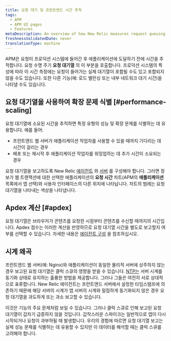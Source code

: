 ```yaml
---
title: 요청 대기 및 프런트엔드 시간 추적
tags:
  - APM
  - APM UI pages
  - Features
metaDescription: An overview of how New Relic measures request queuing and time spent in frontend web servers and load balancers.
freshnessValidatedDate: never
translationType: machine
---
```


APM은 요청이 프로덕션 시스템에 들어간 후 애플리케이션에 도달하기 전에 시간을 추적합니다. 요청 수명 주기 **요청 대기열** 의 이 부분을 호출합니다. 프로덕션 시스템의 특성에 따라 이 시간 측정에는 요청이 들어가는 실제 대기열이 포함될 수도 있고 포함되지 않을 수도 있습니다. 또한 다른 기능(예: 로드 밸런싱 또는 내부 네트워크 대기 시간)을 나타낼 수도 있습니다.

## 요청 대기열을 사용하여 확장 문제 식별 [#performance-scaling]

요청 대기열에 소요된 시간을 추적하면 특정 유형의 성능 및 확장 문제를 식별하는 데 유용합니다. 예를 들어:

* 프런트엔드 웹 서버가 애플리케이션 작업자를 사용할 수 있을 때까지 기다리는 데 시간이 걸리는 경우
* 배포 또는 재시작 후 애플리케이션 작업자를 워밍업하는 데 추가 시간이 소요되는 경우

요청 대기열을 보고하도록 New Relic [에이전트](/docs/features/configuring-request-queue-reporting) 와 [서버](/docs/features/request-queue-server-configuration-examples) 를 구성해야 합니다. 그러면 정보가 웹 트랜잭션에 대한 선택한 애플리케이션의 **요청 시간** 차트(APM의 **애플리케이션** 목록에서 앱 선택)와 사용자 인터페이스의 다른 위치에 나타납니다. 차트의 범례는 요청 대기열을 나타내는 색상을 나타냅니다.

## Apdex 계산 [#apdex]

요청 대기열은 브라우저가 콘텐츠를 요청한 시점부터 콘텐츠를 수신할 때까지의 시간입니다. Apdex 점수는 이러한 계산을 반영하므로 요청 대기열 시간을 별도로 보고할지 여부를 선택할 수 있습니다. 자세한 내용은 [에이전트 구성](/docs/features/configuring-request-queue-reporting) 을 참조하십시오.

## 시계 왜곡

프런트엔드 웹 서버(예: Nginx)와 애플리케이션이 동일한 물리적 서버에 상주하지 않는 경우 보고된 요청 대기열은 클럭 스큐의 영향을 받을 수 있습니다. [NTP는](http://www.ntp.org/ "링크가 새 창에서 열립니다.") 서버 시계를 동기화 상태로 유지하는 훌륭한 방법을 제공합니다. 그러나 그들은 여전히 서로 상대적으로 표류합니다. New Relic 에이전트는 프런트엔드 서버에서 설정한 타임스탬프에 의존하기 때문에 해당 서버의 시계가 앱 서버의 시계와 밀접하게 동기화되지 않은 경우 요청 대기열을 과도하게 또는 과소 보고할 수 있습니다.

이것은 기능의 주요 문제처럼 보일 수 있습니다. 그러나 클럭 스큐로 인해 보고된 요청 대기열이 갑자기 급증하지 않을 것입니다. 갑작스러운 스파이크는 일반적으로 앱이 다시 시작되거나 요청이 과부하될 때 발생합니다. 우리의 경험에 따르면 요청 대기열 보고는 실제 성능 문제를 식별하는 데 유용할 수 있지만 이 데이터를 해석할 때는 클럭 스큐를 고려해야 합니다.